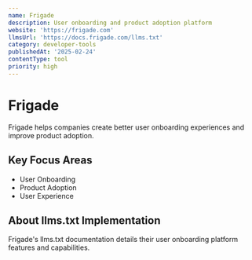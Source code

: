 ```yaml
---
name: Frigade
description: User onboarding and product adoption platform
website: 'https://frigade.com'
llmsUrl: 'https://docs.frigade.com/llms.txt'
category: developer-tools
publishedAt: '2025-02-24'
contentType: tool
priority: high
---
```


# Frigade

Frigade helps companies create better user onboarding experiences and improve product adoption.

## Key Focus Areas

- User Onboarding
- Product Adoption
- User Experience

## About llms.txt Implementation

Frigade's llms.txt documentation details their user onboarding platform features and capabilities.
